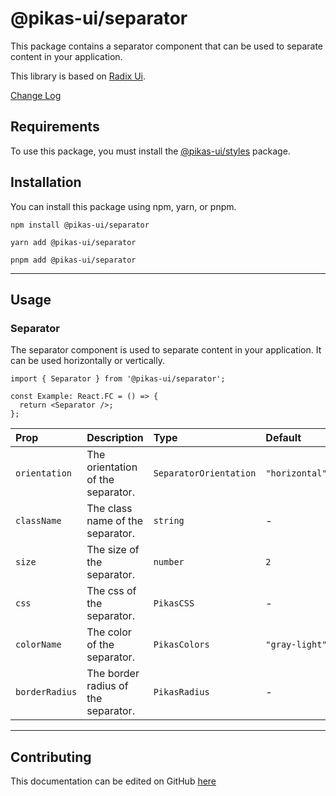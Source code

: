 

<NextSeo title="Separator" />

# @pikas-ui/separator

This package contains a separator component that can be used to separate content in your application.

This library is based on [Radix Ui](https://www.radix-ui.com/).

<a href="https://github.com/Achaak/pikas/blob/main/packages/ui/separator/CHANGELOG.md">
  Change Log
</a>

## Requirements

To use this package, you must install the <a href={stylesLink}>@pikas-ui/styles</a> package.

## Installation

You can install this package using npm, yarn, or pnpm.

```
npm install @pikas-ui/separator
```

```
yarn add @pikas-ui/separator
```

```
pnpm add @pikas-ui/separator
```

---

## Usage

### Separator

The separator component is used to separate content in your application. It can be used horizontally or vertically.

```tsx
import { Separator } from '@pikas-ui/separator';

const Example: React.FC = () => {
  return <Separator />;
};
```

| Prop           | Description                         | Type                   | Default        |
| :------------- | :---------------------------------- | :--------------------- | :------------- |
| `orientation`  | The orientation of the separator.   | `SeparatorOrientation` | `"horizontal"` |
| `className`    | The class name of the separator.    | `string`               | -              |
| `size`         | The size of the separator.          | `number`               | `2`            |
| `css`          | The css of the separator.           | `PikasCSS`             | -              |
| `colorName`    | The color of the separator.         | `PikasColors`          | `"gray-light"` |
| `borderRadius` | The border radius of the separator. | `PikasRadius`           | -              |

---

## Contributing

This documentation can be edited on GitHub [here](https://github.com/Achaak/pikas/blob/main/apps/docs-ui/pages/components/separator.mdx)
